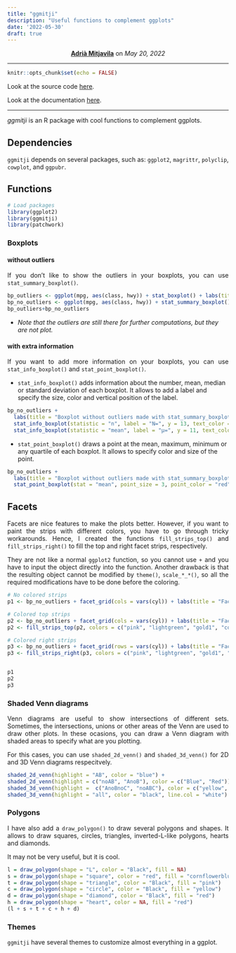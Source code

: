 ```yaml
---
title: "ggmitji"
description: "Useful functions to complement ggplots"
date: '2022-05-30'
draft: true
---
```


<style>
    p {text-align: justify;}
</style>

<center>
<strong><a href="https://amitjavilaventura.github.io" target="_blank">Adrià Mitjavila</a></strong> on <em>May 20, 2022</em>
</center>

---

```r
knitr::opts_chunk$set(echo = FALSE)
```

Look at the source code [here](https://github.com/amitjavilaventura/ggmitji).

Look at the documentation [here](https://amitjavilaventura.github.io/ggmitji/).

---

_ggmitji_ is an R package with cool functions to complement ggplots.


## Dependencies

`ggmitji` depends on several packages, such as: `ggplot2`, `magrittr`, `polyclip`, `cowplot`, and `ggpubr`.

## Functions

```r
# Load packages
library(ggplot2)
library(ggmitji)
library(patchwork)
```

### Boxplots

#### without outliers

If you don't like to show the outliers in your boxplots, you can use `stat_summary_boxplot()`.

```r
bp_outliers <- ggplot(mpg, aes(class, hwy)) + stat_boxplot() + labs(title = "Made with stat_boxplot", subtitle = "with outliers")
bp_no_outliers <- ggplot(mpg, aes(class, hwy)) + stat_summary_boxplot() + labs(title = "Made with stat_summry_boxplot", subtitle = "without outliers")
bp_outliers+bp_no_outliers
```

* *Note that the outliers are still there for further computations, but they are not plot.*

#### with extra information

If you want to add more information on your boxplots, you can use `stat_info_boxplot()` and `stat_point_boxplot()`. 

* `stat_info_boxplot()` adds information about the number, mean, median or standard deviation of each boxplot. It allows to add a label and specify the size, color and vertical position of the label.

```r
bp_no_outliers + 
  labs(title = "Boxplot without outliers made with stat_summary_boxplot()", subtitle = "including information about the mean and the number of observations") +
  stat_info_boxplot(statistic = "n", label = "N=", y = 13, text_color = "darkblue", text_size = 4) + 
  stat_info_boxplot(statistic = "mean", label = "µ=", y = 11, text_color = "darkred", text_size = 4)
```

* `stat_point_boxplot()` draws a point at the mean, maximum, minimum or any quartile of each boxplot. It allows to specify color and size of the point.

```r
bp_no_outliers + 
  labs(title = "Boxplot without outliers made with stat_summary_boxplot()", subtitle = "including a point for the mean value") +
  stat_point_boxplot(stat = "mean", point_size = 3, point_color = "red")
```


## Facets

Facets are nice features to make the plots better. However, if you want to paint the strips with different colors, you have to go through tricky workarounds. Hence, I created the functions `fill_strips_top()` and `fill_strips_right()` to fill the top and right facet strips, respectively.

They are not like a normal `ggplot2` function, so you cannot use `+` and you have to input the object directly into the function. Another drawback is that the resulting object cannot be modified by `theme()`, `scale_*_*()`, so all the required modifications have to be done before the coloring.

```r
# No colored strips
p1 <- bp_no_outliers + facet_grid(cols = vars(cyl)) + labs(title = "Facetted boxplot with normal top strips", subtitle = NULL)

# Colored top strips
p2 <- bp_no_outliers + facet_grid(cols = vars(cyl)) + labs(title = "Facetted boxplot with colored top strips", subtitle = NULL)
p2 <- fill_strips_top(p2, colors = c("pink", "lightgreen", "gold1", "cornflowerblue"))

# Colored right strips
p3 <- bp_no_outliers + facet_grid(rows = vars(cyl)) + labs(title = "Facetted boxplot with colored right strips", subtitle = NULL)
p3 <- fill_strips_right(p3, colors = c("pink", "lightgreen", "gold1", "cornflowerblue"))


p1
p2
p3
```

### Shaded Venn diagrams

Venn diagrams are useful to show intersections of different sets. Sometimes, the intersections, unions or other areas of the Venn are used to draw other plots. In these ocasions, you can draw a Venn diagram with shaded areas to specify what are you plotting. 

For this cases, you can use `shaded_2d_venn()` and `shaded_3d_venn()` for 2D and 3D Venn diagrams respecitvely.

```r
shaded_2d_venn(highlight = "AB", color = "blue") +
shaded_2d_venn(highlight = c("noAB", "AnoB"), color = c("Blue", "Red")) +
shaded_3d_venn(highlight =  c("AnoBnoC", "noABC"), color = c("yellow", "green")) +
shaded_3d_venn(highlight = "all", color = "black", line.col = "white")
```

### Polygons

I have also add a `draw_polygon()` to draw several polygons and shapes. It allows to draw squares, circles, triangles, inverted-L-like polygons, hearts and diamonds.

It may not be very useful, but it is cool.

```r
l = draw_polygon(shape = "L", color = "Black", fill = NA)
s = draw_polygon(shape = "square", color = "red", fill = "cornflowerblue")
t = draw_polygon(shape = "triangle", color = "Black", fill = "pink")
c = draw_polygon(shape = "circle", color = "Black", fill = "yellow")
d = draw_polygon(shape = "diamond", color = "Black", fill = "red")
h = draw_polygon(shape = "heart", color = NA, fill = "red")
(l + s + t + c + h + d)
```

### Themes

`ggmitji` have several themes to customize almost everything in a ggplot. 
